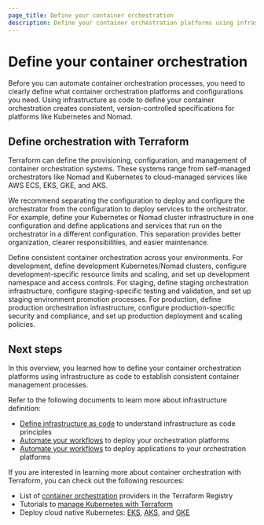 ```yaml
---
page_title: Define your container orchestration
description: Define your container orchestration platforms using infrastructure as code to establish consistent container management processes.
---
```


# Define your container orchestration

Before you can automate container orchestration processes, you need to clearly define what container orchestration platforms and configurations you need. Using infrastructure as code to define your container orchestration creates consistent, version-controlled specifications for platforms like Kubernetes and Nomad.

## Define orchestration with Terraform

Terraform can define the provisioning, configuration, and management of container orchestration systems. These systems range from self-managed orchestrators like Nomad and Kubernetes to cloud-managed services like AWS ECS, EKS, GKE, and AKS.

We recommend separating the configuration to deploy and configure the orchestrator from the configuration to deploy services to the orchestrator. For example, define your Kubernetes or Nomad cluster infrastructure in one configuration and define applications and services that run on the orchestrator in a different configuration. This separation provides better organization, clearer responsibilities, and easier maintenance.

Define consistent container orchestration across your environments. For development, define development Kubernetes/Nomad clusters, configure development-specific resource limits and scaling, and set up development namespace and access controls. For staging, define staging orchestration infrastructure, configure staging-specific testing and validation, and set up staging environment promotion processes. For production, define production orchestration infrastructure, configure production-specific security and compliance, and set up production deployment and scaling policies.

## Next steps

In this overview, you learned how to define your container orchestration platforms using infrastructure as code to establish consistent container management processes.

Refer to the following documents to learn more about infrastructure definition:

- [Define infrastructure as code](/well-architected-framework/define-and-automate-processes/define/infrastructure) to understand infrastructure as code principles
- [Automate your workflows](/well-architected-framework/define-and-automate-processes/automate/) to deploy your orchestration platforms
- [Automate your workflows](/well-architected-framework/define-and-automate-processes/automate/) to deploy applications to your orchestration platforms

If you are interested in learning more about container orchestration with Terraform, you can check out the following resources:

- List of [container orchestration](https://registry.terraform.io/browse/providers?category=container-orchestration) providers in the Terraform Registry
- Tutorials to [manage Kubernetes with Terraform](/terraform/tutorials/kubernetes)
- Deploy cloud native Kubernetes: [EKS](/terraform/tutorials/kubernetes/eks), [AKS](/terraform/tutorials/kubernetes/aks), and [GKE](/terraform/tutorials/kubernetes/gke)